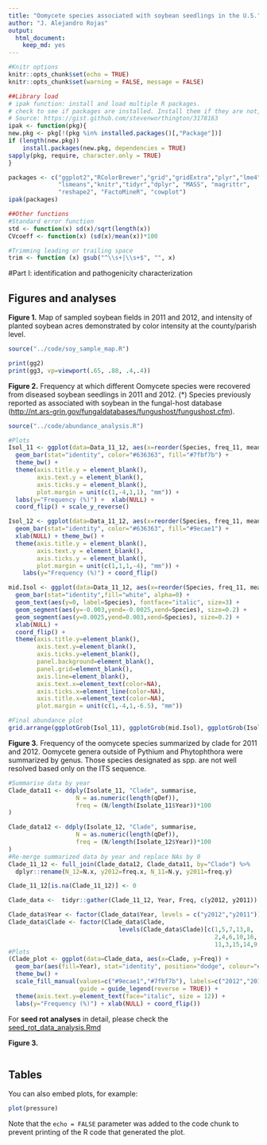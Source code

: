 ```yaml
---
title: "Oomycete species associated with soybean seedlings in the U.S."
author: "J. Alejandro Rojas"
output: 
  html_document: 
    keep_md: yes
---
```


```r
#Knitr options
knitr::opts_chunk$set(echo = TRUE)
knitr::opts_chunk$set(warning = FALSE, message = FALSE)

##Library load
# ipak function: install and load multiple R packages.
# check to see if packages are installed. Install them if they are not, then load them into the R session.
# Source: https://gist.github.com/stevenworthington/3178163
ipak <- function(pkg){
new.pkg <- pkg[!(pkg %in% installed.packages()[,"Package"])]
if (length(new.pkg)) 
    install.packages(new.pkg, dependencies = TRUE)
sapply(pkg, require, character.only = TRUE)
}

packages <- c("ggplot2","RColorBrewer","grid","gridExtra","plyr","lme4",
              "lsmeans","knitr","tidyr","dplyr", "MASS", "magrittr", 
              "reshape2", "FactoMineR", "cowplot")
ipak(packages)

##Other functions
#Standard error function
std <- function(x) sd(x)/sqrt(length(x))
CVcoeff <- function(x) (sd(x)/mean(x))*100

#Trimming leading or trailing space
trim <- function (x) gsub("^\\s+|\\s+$", "", x)
```

#Part I: identification and pathogenicity characterization

## Figures and analyses

__Figure 1.__ Map of sampled soybean fields in 2011 and 2012, and intensity of 
planted soybean acres demonstrated by color intensity at the county/parish level. 

```r
source("../code/soy_sample_map.R")

print(gg2)
print(gg3, vp=viewport(.65, .88, .4,.4))
```


__Figure 2.__ Frequency at which different Oomycete species were recovered from 
diseased soybean seedlings in 2011 and 2012.  (*) Species previously reported as 
associated with soybean in the fungal-host database (<http://nt.ars-grin.gov/fungaldatabases/fungushost/fungushost.cfm>).
```r
source("../code/abundance_analysis.R")

#Plots
Isol_11 <- ggplot(data=Data_11_12, aes(x=reorder(Species, freq_11, mean), y=freq_11)) + 
  geom_bar(stat="identity", color="#636363", fill="#7fbf7b") + 
  theme_bw() +
  theme(axis.title.y = element_blank(), 
        axis.text.y = element_blank(), 
        axis.ticks.y = element_blank(),
        plot.margin = unit(c(1,-4,1,1), "mm")) +
  labs(y="Frequency (%)") +  xlab(NULL) +
  coord_flip() + scale_y_reverse()

Isol_12 <- ggplot(data=Data_11_12, aes(x=reorder(Species, freq_11, mean), y=freq_12)) + 
  geom_bar(stat="identity", color="#636363", fill="#9ecae1") + 
  xlab(NULL) + theme_bw() + 
  theme(axis.title.y = element_blank(),
        axis.text.y = element_blank(),
        axis.ticks.y = element_blank(),
        plot.margin = unit(c(1,1,1,-4), "mm")) +
    labs(y="Frequency (%)") + coord_flip()

mid.Isol <- ggplot(data=Data_11_12, aes(x=reorder(Species, freq_11, mean), y=0)) +
  geom_bar(stat="identity",fill="white", alpha=0) + 
  geom_text(aes(y=0, label=Species), fontface="italic", size=3) +
  geom_segment(aes(y=-0.003,yend=-0.0025,xend=Species), size=0.2) +
  geom_segment(aes(y=0.0025,yend=0.003,xend=Species), size=0.2) +
  xlab(NULL) +
  coord_flip() + 
  theme(axis.title.y=element_blank(),
        axis.text.y=element_blank(),
        axis.ticks.y=element_blank(),
        panel.background=element_blank(),
        panel.grid=element_blank(),
        axis.line=element_blank(),
        axis.text.x=element_text(color=NA),
        axis.ticks.x=element_line(color=NA),
        axis.title.x=element_text(color=NA),
        plot.margin = unit(c(1,-4,1,-6.5), "mm"))

#Final abundance plot
grid.arrange(ggplotGrob(Isol_11), ggplotGrob(mid.Isol), ggplotGrob(Isol_12), ncol=3, widths=c(.3,.2,.3))
```

__Figure 3.__  Frequency of the oomycete species summarized by clade for 2011 
and 2012. Oomycete genera outside of Pythium and Phytophthora were summarized 
by genus.  Those species designated as spp. are not well resolved based only on
the ITS sequence.
```r
#Summarise data by year
Clade_data11 <- ddply(Isolate_11, "Clade", summarise,
                   N = as.numeric(length(qDef)),
                   freq = (N/length(Isolate_11$Year))*100
)

Clade_data12 <- ddply(Isolate_12, "Clade", summarise,
                   N = as.numeric(length(qDef)),
                   freq = (N/length(Isolate_12$Year))*100
)
#Re-merge summarized data by year and replace NAs by 0
Clade_11_12 <- full_join(Clade_data12, Clade_data11, by="Clade") %>%
  dplyr::rename(N_12=N.x, y2012=freq.x, N_11=N.y, y2011=freq.y)

Clade_11_12[is.na(Clade_11_12)] <- 0

Clade_data <-  tidyr::gather(Clade_11_12, Year, Freq, c(y2012, y2011))

Clade_data$Year <- factor(Clade_data$Year, levels = c("y2012","y2011"))
Clade_data$Clade <- factor(Clade_data$Clade,
                               levels(Clade_data$Clade)[c(1,5,7,13,8,
                                                          2,4,6,10,16,
                                                          11,3,15,14,9,12)])
#Plots
(Clade_plot <- ggplot(data=Clade_data, aes(x=Clade, y=Freq)) + 
  geom_bar(aes(fill=Year), stat="identity", position="dodge", colour="#636363") + 
  theme_bw() +
  scale_fill_manual(values=c("#9ecae1","#7fbf7b"), labels=c("2012","2011"),
                    guide = guide_legend(reverse = TRUE)) +
  theme(axis.text.y=element_text(face="italic", size = 12)) +
  labs(y="Frequency (%)") + xlab(NULL) + coord_flip())
```

For __seed rot analyses__ in detail, please check the [seed_rot_data_analysis.Rmd](Seed_rot_data_analysis.md)


__Figure 3.__
```{}

```

## Tables

You can also embed plots, for example:

```r
plot(pressure)
```

Note that the `echo = FALSE` parameter was added to the code chunk to prevent printing of the R code that generated the plot.
